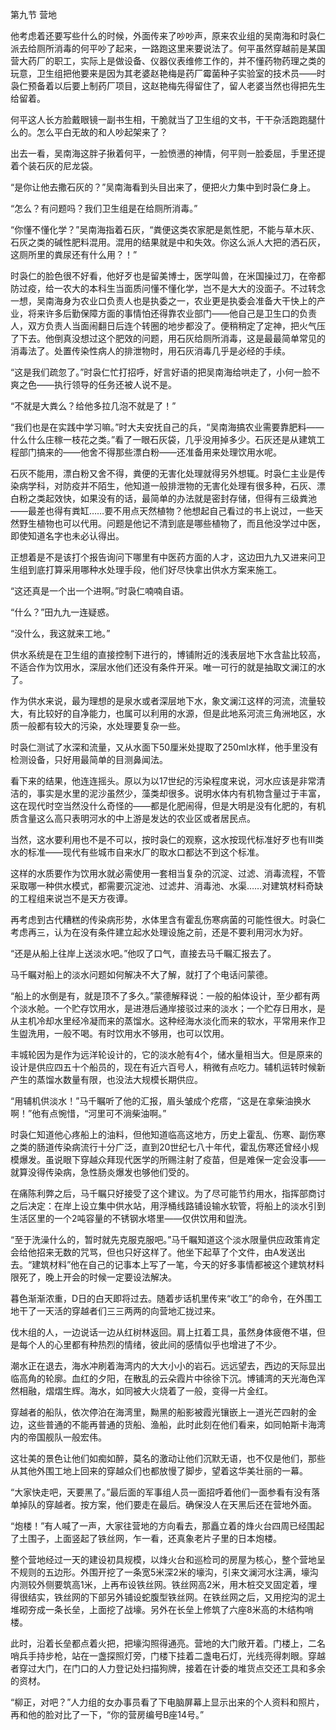 

第九节 营地

他考虑着还要写些什么的时候，外面传来了吵吵声，原来农业组的吴南海和时袅仁派去给厕所消毒的何平吵了起来，一路跑这里来要说法了。何平虽然穿越前是某国营大药厂的职工，实际上是做设备、仪器仪表维修工作的，并不懂药物药理之类的玩意，卫生组把他要来是因为其老婆赵艳梅是药厂霉菌种子实验室的技术员――时袅仁预备着以后要上制药厂项目，这赵艳梅先得留住了，留人老婆当然也得把先生给留着。

何平这人长方脸戴眼镜一副书生相，干脆就当了卫生组的文书，干干杂活跑跑腿什么的。怎么平白无故的和人吵起架来了？

出去一看，吴南海这胖子揪着何平，一脸愤懑的神情，何平则一脸委屈，手里还提着个装石灰的尼龙袋。

“是你让他去撒石灰的？”吴南海看到头目出来了，便把火力集中到时袅仁身上。

“怎么？有问题吗？我们卫生组是在给厕所消毒。”

“你懂不懂化学？”吴南海指着石灰，“粪便这类农家肥是氮性肥，不能与草木灰、石灰之类的碱性肥料混用。混用的结果就是中和失效。你这么派人大把的洒石灰，这厕所里的粪尿还有什么用？！”

时袅仁的脸色很不好看，他好歹也是留美博士，医学叫兽，在米国操过刀，在帝都防过疫，给一农大的本科生当面质问懂不懂化学，岂不是大大的没面子。不过转念一想，吴南海身为农业口负责人也是执委之一，农业更是执委会准备大干快上的产业，将来许多后勤保障方面的事情怕还得靠农业部门――他自己是卫生口的负责人，双方负责人当面闹翻日后连个转圈的地步都没了。便稍稍定了定神，把火气压了下去。他倒真没想过这个肥效的问题，用石灰给厕所消毒，这是最最简单常见的消毒法了。处置传染性病人的排泄物时，用石灰消毒几乎是必经的手续。

“这是我们疏忽了。”时袅仁忙打招呼，好言好语的把吴南海给哄走了，小何一脸不爽之色――执行领导的任务还被人说不是。

“不就是大粪么？给他多拉几泡不就是了！”

“我们也是在实践中学习嘛。”时大夫安抚自己的兵，“吴南海搞农业需要靠肥料――什么什么庄稼一枝花之类。”看了一眼石灰袋，几乎没用掉多少。石灰还是从建筑工程部门搞来的――他舍不得那些漂白粉――还准备用来处理饮用水呢。

石灰不能用，漂白粉又舍不得，粪便的无害化处理就得另外想辄。时袅仁主业是传染病学科，对防疫并不陌生，他知道一般排泄物的无害化处理有很多种，石灰、漂白粉之类起效快，如果没有的话，最简单的办法就是密封存储，但得有三级粪池――最差也得有粪缸……要不用点天然植物？他想起自己看过的书上说过，一些天然野生植物也可以代用。问题是他记不清到底是哪些植物了，而且他没学过中医，即使知道名字也未必认得出。

正想着是不是该打个报告询问下哪里有中医药方面的人才，这边田九九又进来问卫生组到底打算采用哪种水处理手段，他们好尽快拿出供水方案来施工。

“这还真是一个出一个进啊。”时袅仁喃喃自语。

“什么？”田九九一连疑惑。

“没什么，我这就来工地。”

供水系统是在卫生组的直接控制下进行的，博铺附近的浅表层地下水含盐比较高，不适合作为饮用水，深层水他们还没有条件开采。唯一可行的就是抽取文澜江的水了。

作为供水来说，最为理想的是泉水或者深层地下水，象文澜江这样的河流，流量较大，有比较好的自净能力，也属可以利用的水源，但是此地系河流三角洲地区，水质一般都有较大的污染，水处理要复杂一些。

时袅仁测试了水深和流量，又从水面下50厘米处提取了250ml水样，他手里没有检测设备，只好用最简单的目测鼻闻法。

看下来的结果，他连连摇头。原以为以17世纪的污染程度来说，河水应该是非常清洁的，事实是水里的泥沙虽然少，藻类却很多。说明水体内有机物含量过于丰富，这在现代时空当然没什么奇怪的――都是化肥闹得，但是大明是没有化肥的，有机质含量这么高只表明河水的中上游是发达的农业区或者居民点。

当然，这水要利用也不是不可以，按时袅仁的观察，这水按现代标准好歹也有Ⅲ类水的标准――现代有些城市自来水厂的取水口都达不到这个标准。

这样的水质要作为饮用水就必需使用一套相当复杂的沉淀、过滤、消毒流程，不管采取哪一种供水模式，都需要沉淀池、过滤井、消毒池、水渠……对建筑材料奇缺的工程组来说岂不是天方夜谭。

再考虑到古代糟糕的传染病形势，水体里含有霍乱伤寒病菌的可能性很大。时袅仁考虑再三，认为在没有条件建立起水处理设施之前，还是不要利用河水为好。

“还是从船上往岸上送淡水吧。”他叹了口气，直接去马千瞩汇报去了。

马千瞩对船上的淡水问题如何解决不大了解，就打了个电话问蒙德。

“船上的水倒是有，就是顶不了多久。”蒙德解释说：一般的船体设计，至少都有两个淡水舱。一个贮存饮用水，是进港后通岸接驳过来的淡水；一个贮存日用水，是从主机冷却水里经冷凝而来的蒸馏水。这种经海水淡化而来的软水，平常用来作卫生盥洗用，一般不喝。有时饮用水不够用，也可以饮用。

丰城轮因为是作为远洋轮设计的，它的淡水舱有4个，储水量相当大。但是原来的设计是供应四五十个船员的，现在有近六百号人，稍微有点吃力。辅机运转时候新产生的蒸馏水数量有限，也没法大规模长期供应。

“用辅机供淡水！”马千瞩听了他的汇报，眉头皱成个疙瘩，“这是在拿柴油换水啊！”他有点惋惜，“河里可不淌柴油啊。”

时袅仁知道他心疼船上的油料，但他知道临高这地方，历史上霍乱、伤寒、副伤寒之类的肠道传染病流行十分广泛，直到20世纪七八十年代，霍乱伤寒还曾经小规模爆发。虽说眼下穿越众拜现代医学的所赐注射了疫苗，但是难保一定会没事――就算没得传染病，急性肠炎爆发也够他们受的。

在痛陈利弊之后，马千瞩只好接受了这个建议。为了尽可能节约用水，指挥部商讨之后决定：在岸上设立集中供水站，用浮桶线路铺设输水软管，将船上的淡水引到生活区里的一个2吨容量的不锈钢水塔里――仅供饮用和盥洗。

“至于洗澡什么的，暂时就先克服克服吧。”马千瞩知道这个淡水限量供应政策肯定会给他招来无数的咒骂，但也只好这样了。他坐下起草了个文件，由A发送出去。“建筑材料”他在自己的记事本上写了一笔，今天的好多事情都被这个建筑材料限死了，晚上开会的时候一定要设法解决。

暮色渐渐浓重，D日的白天即将过去。随着步话机里传来“收工”的命令，在外围工地干了一天活的穿越者们三三两两的向营地汇拢过来。

伐木组的人，一边说话一边从红树林返回。肩上扛着工具，虽然身体疲倦不堪，但是每个人的心里都有种热烈的情绪，彼此间的感情似乎也增进了不少。

潮水正在退去，海水冲刷着海湾内的大大小小的岩石。远远望去，西边的天际显出临高角的轮廓。血红的夕阳，在散乱的云朵霞片中徐徐下沉。博铺湾的天光海色浑然相融，熠熠生辉。海水，如同被大火烧着了一般，变得一片金红。

穿越者的船队，依次停泊在海湾里，黝黑的船影被霞光镶嵌上一道光芒四射的金边，这些普通的不能再普通的货船、渔船，此时此刻在他们看来，如同帕斯卡海湾内的帝国舰队一般宏伟。

这壮美的景色让他们如痴如醉，莫名的激动让他们沉默无语，也不仅是他们，那些从其他外围工地上回来的穿越众们也都放慢了脚步，望着这华美壮丽的一幕。

“大家快走吧，天要黑了。”最后面的军事组人员一面招呼着他们一面参看有没有落单掉队的穿越者。按方案，他们要走在最后。确保没人在天黑后还在营地外面。

“炮楼！”有人喊了一声，大家往营地的方向看去，那矗立着的烽火台四周已经围起了土围子，上面竖起了铁丝网，乍一看，还真象老片子里的日本炮楼。

整个营地经过一天的建设初具规模，以烽火台和巡检司的房屋为核心，整个营地呈不规则的五边形。外围开挖了一条宽5米深2米的壕沟，引来文澜河水注满，壕沟内测较外侧要筑高1米，上再布设铁丝网。铁丝网高2米，用木桩交叉固定着，埋得很结实，铁丝网的下部另外铺设蛇腹型铁丝网。在铁丝网之后，又用挖沟的泥土堆砌夯成一条长垒，上面挖了战壕。另外在长垒上修筑了六座8米高的木结构哨楼。

此时，沿着长垒都点着火把，把壕沟照得通亮。营地的大门敞开着。门楼上，二名哨兵手持步枪，站在一盏探照灯旁，门楼下挂着二盏电石灯，光线亮得刺眼。穿越者穿过大门，在门口的人力登记处扫描狗牌，接着在计委的堆货点交还工具和多余的资材。

“柳正，对吧？”人力组的女办事员看了下电脑屏幕上显示出来的个人资料和照片，再和他的脸对比了一下，“你的营房编号B座14号。”

